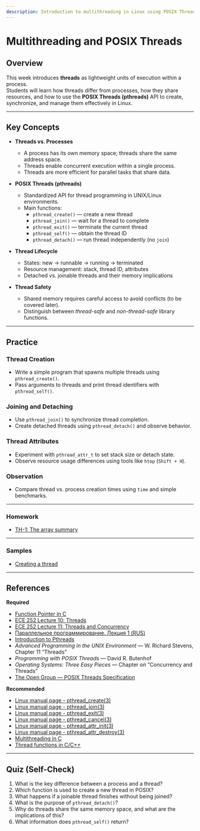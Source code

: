 ```yaml
---
description: Introduction to multithreading in Linux using POSIX Threads (pthreads). Understanding thread creation, management, and synchronization.
---
```

# Multithreading and POSIX Threads

## Overview
This week introduces **threads** as lightweight units of execution within a process.  
Students will learn how threads differ from processes, how they share resources, and how to use the **POSIX Threads (pthreads)** API to create, synchronize, and manage them effectively in Linux.

---

## Key Concepts
- **Threads vs. Processes**
  - A process has its own memory space; threads share the same address space.
  - Threads enable concurrent execution within a single process.
  - Threads are more efficient for parallel tasks that share data.

- **POSIX Threads (pthreads)**
  - Standardized API for thread programming in UNIX/Linux environments.
  - Main functions:
    - `pthread_create()` — create a new thread
    - `pthread_join()` — wait for a thread to complete
    - `pthread_exit()` — terminate the current thread
    - `pthread_self()` — obtain the thread ID
    - `pthread_detach()` — run thread independently (no `join`)

- **Thread Lifecycle**
  - States: new → runnable → running → terminated
  - Resource management: stack, thread ID, attributes
  - Detached vs. joinable threads and their memory implications

- **Thread Safety**
  - Shared memory requires careful access to avoid conflicts (to be covered later).
  - Distinguish between *thread-safe* and *non-thread-safe* library functions.

---

## Practice
### Thread Creation
- Write a simple program that spawns multiple threads using `pthread_create()`.
- Pass arguments to threads and print thread identifiers with `pthread_self()`.

### Joining and Detaching
- Use `pthread_join()` to synchronize thread completion.
- Create detached threads using `pthread_detach()` and observe behavior.

### Thread Attributes
- Experiment with `pthread_attr_t` to set stack size or detach state.
- Observe resource usage differences using tools like `htop` (`Shift + H`).

### Observation
- Compare thread vs. process creation times using `time` and simple benchmarks.

---

### Homework
   - [TH-1: The array summary](/system-programming/tasks/threads/array-sum/)

---

### Samples
   - [Creating a thread](/system-programming/samples/create-thread/)

---

## References

**Required**
- [Function Pointer in C](https://www.geeksforgeeks.org/function-pointer-in-c/)
- [ECE 252 Lecture 10: Threads](https://www.youtube.com/watch?v=NLVEuwWayvA)
- [ECE 252 Lecture 11: Threads and Concurrency](https://www.youtube.com/watch?v=7v9qCRacIw8)
- [Параллельное программирование. Лекция 1 (RUS)](https://www.lektorium.tv/lecture/13557)
- [Introduction to Pthreads](https://tamerlan.dev/introduction-to-pthreads/)
- *Advanced Programming in the UNIX Environment* — W. Richard Stevens, Chapter 11 “Threads”  
- *Programming with POSIX Threads* — David R. Butenhof  
- *Operating Systems: Three Easy Pieces* — Chapter on “Concurrency and Threads”  
- [The Open Group — POSIX Threads Specification](https://pubs.opengroup.org/onlinepubs/9699919799/basedefs/pthread.h.html)

**Recommended**
- [Linux manual page - pthread_create(3)](https://man7.org/linux/man-pages/man3/pthread_create.3.html)
- [Linux manual page - pthread_join(3)](https://man7.org/linux/man-pages/man3/pthread_join.3.html)
- [Linux manual page - pthread_exit(3)](https://man7.org/linux/man-pages/man3/pthread_exit.3.html)
- [Linux manual page - pthread_cancel(3)](https://man7.org/linux/man-pages/man3/pthread_cancel.3.html)
- [Linux manual page - pthread_attr_init(3)](https://man7.org/linux/man-pages/man3/pthread_attr_init.3.html)
- [Linux manual page - pthread_attr_destroy(3)](https://man7.org/linux/man-pages/man3/pthread_attr_destroy.3.html)
- [Multithreading in C](https://www.geeksforgeeks.org/multithreading-in-c/)
- [Thread functions in C/C++](https://www.geeksforgeeks.org/thread-functions-in-c-c/)

---

## Quiz (Self-Check)
1. What is the key difference between a process and a thread?  
2. Which function is used to create a new thread in POSIX?  
3. What happens if a joinable thread finishes without being joined?  
4. What is the purpose of `pthread_detach()`?  
5. Why do threads share the same memory space, and what are the implications of this?  
6. What information does `pthread_self()` return?
